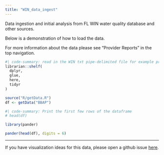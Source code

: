 ```yaml
---
title: "WIN_data_ingest"
---
```


Data ingestion and initial analysis from FL WIN water quality database and  other sources.

Below is a demonstration of how to load the data.

For more information about the data please see "Provider Reports" in the top navigation.

```R
#| code-summary: read in the WIN txt pipe-delimited file for example program.
librarian::shelf(
  dplyr,
  glue,
  here,
  tidyr
)

source("R/getData.R")
df <- getData("BBAP")


```
```R
#| code-summary: Print the first few rows of the dataframe
# head(df)

library(pander)

pander(head(df), digits = 6)
```


------------------------------------------------------------------

If you have visualization ideas for this data, please open a github issue [here](https://github.com/USF-IMARS/WIN_data_ingest/issues).